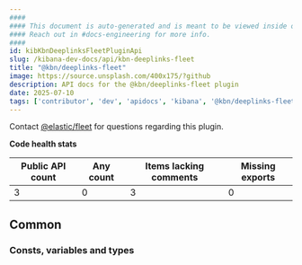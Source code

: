 ```yaml
---
####
#### This document is auto-generated and is meant to be viewed inside our experimental, new docs system.
#### Reach out in #docs-engineering for more info.
####
id: kibKbnDeeplinksFleetPluginApi
slug: /kibana-dev-docs/api/kbn-deeplinks-fleet
title: "@kbn/deeplinks-fleet"
image: https://source.unsplash.com/400x175/?github
description: API docs for the @kbn/deeplinks-fleet plugin
date: 2025-07-10
tags: ['contributor', 'dev', 'apidocs', 'kibana', '@kbn/deeplinks-fleet']
---
```




Contact [@elastic/fleet](https://github.com/orgs/elastic/teams/fleet) for questions regarding this plugin.

**Code health stats**

| Public API count  | Any count | Items lacking comments | Missing exports |
|-------------------|-----------|------------------------|-----------------|
| 3 | 0 | 3 | 0 |

## Common

### Consts, variables and types
<DocDefinitionList data={kbnDeeplinksFleetObj.common.misc}/>

